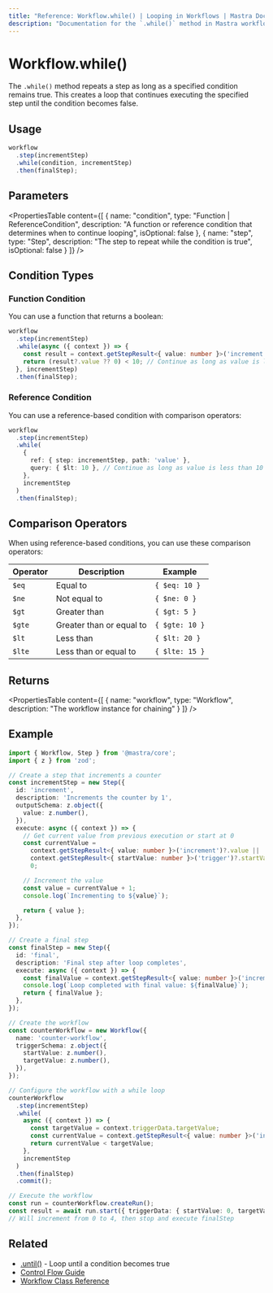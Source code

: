 ```yaml
---
title: "Reference: Workflow.while() | Looping in Workflows | Mastra Docs"
description: "Documentation for the `.while()` method in Mastra workflows, which repeats a step as long as a specified condition remains true."
---
```


# Workflow.while()

The `.while()` method repeats a step as long as a specified condition remains true. This creates a loop that continues executing the specified step until the condition becomes false.

## Usage

```typescript
workflow
  .step(incrementStep)
  .while(condition, incrementStep)
  .then(finalStep);
```

## Parameters

<PropertiesTable
  content={[
    {
      name: "condition",
      type: "Function | ReferenceCondition",
      description: "A function or reference condition that determines when to continue looping",
      isOptional: false
    },
    {
      name: "step",
      type: "Step",
      description: "The step to repeat while the condition is true",
      isOptional: false
    }
  ]}
/>

## Condition Types

### Function Condition

You can use a function that returns a boolean:

```typescript
workflow
  .step(incrementStep)
  .while(async ({ context }) => {
    const result = context.getStepResult<{ value: number }>('increment');
    return (result?.value ?? 0) < 10; // Continue as long as value is less than 10
  }, incrementStep)
  .then(finalStep);
```

### Reference Condition

You can use a reference-based condition with comparison operators:

```typescript
workflow
  .step(incrementStep)
  .while(
    {
      ref: { step: incrementStep, path: 'value' },
      query: { $lt: 10 }, // Continue as long as value is less than 10
    },
    incrementStep
  )
  .then(finalStep);
```

## Comparison Operators

When using reference-based conditions, you can use these comparison operators:

| Operator | Description | Example |
|----------|-------------|---------|
| `$eq`    | Equal to    | `{ $eq: 10 }` |
| `$ne`    | Not equal to | `{ $ne: 0 }` |
| `$gt`    | Greater than | `{ $gt: 5 }` |
| `$gte`   | Greater than or equal to | `{ $gte: 10 }` |
| `$lt`    | Less than | `{ $lt: 20 }` |
| `$lte`   | Less than or equal to | `{ $lte: 15 }` |

## Returns

<PropertiesTable
  content={[
    {
      name: "workflow",
      type: "Workflow",
      description: "The workflow instance for chaining"
    }
  ]}
/>

## Example

```typescript
import { Workflow, Step } from '@mastra/core';
import { z } from 'zod';

// Create a step that increments a counter
const incrementStep = new Step({
  id: 'increment',
  description: 'Increments the counter by 1',
  outputSchema: z.object({
    value: z.number(),
  }),
  execute: async ({ context }) => {
    // Get current value from previous execution or start at 0
    const currentValue =
      context.getStepResult<{ value: number }>('increment')?.value ||
      context.getStepResult<{ startValue: number }>('trigger')?.startValue ||
      0;

    // Increment the value
    const value = currentValue + 1;
    console.log(`Incrementing to ${value}`);

    return { value };
  },
});

// Create a final step
const finalStep = new Step({
  id: 'final',
  description: 'Final step after loop completes',
  execute: async ({ context }) => {
    const finalValue = context.getStepResult<{ value: number }>('increment')?.value;
    console.log(`Loop completed with final value: ${finalValue}`);
    return { finalValue };
  },
});

// Create the workflow
const counterWorkflow = new Workflow({
  name: 'counter-workflow',
  triggerSchema: z.object({
    startValue: z.number(),
    targetValue: z.number(),
  }),
});

// Configure the workflow with a while loop
counterWorkflow
  .step(incrementStep)
  .while(
    async ({ context }) => {
      const targetValue = context.triggerData.targetValue;
      const currentValue = context.getStepResult<{ value: number }>('increment')?.value ?? 0;
      return currentValue < targetValue;
    },
    incrementStep
  )
  .then(finalStep)
  .commit();

// Execute the workflow
const run = counterWorkflow.createRun();
const result = await run.start({ triggerData: { startValue: 0, targetValue: 5 } });
// Will increment from 0 to 4, then stop and execute finalStep
```

## Related

- [.until()](./until.mdx) - Loop until a condition becomes true
- [Control Flow Guide](../../docs/workflows/control-flow.mdx)
- [Workflow Class Reference](./workflow.mdx)
